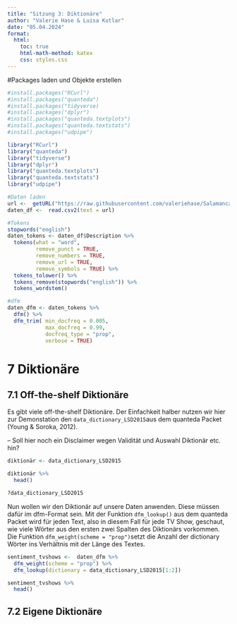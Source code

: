 ```yaml
---
title: "Sitzung 3: Diktionäre"
author: "Valerie Hase & Luisa Kutlar"
date: "05.04.2024"
format:
  html:
    toc: true
    html-math-method: katex
    css: styles.css
---
```

#Packages laden und Objekte erstellen
```r
#install.packages("RCurl")
#install.packages("quanteda")
#install.packages("tidyverse)
#install.packages("dplyr")
#install.packages("quanteda.textplots")
#install.packages("quanteda.textstats")
#install.packages("udpipe")

library("RCurl")
library("quanteda")
library("tidyverse")
library("dplyr")
library("quanteda.textplots")
library("quanteda.textstats")
library("udpipe")


```

```r
#Daten laden
url <-  getURL("https://raw.githubusercontent.com/valeriehase/Salamanca-CSS-SummerSchool/main/Processing%20text%20and%20text%20as%20data/data_tvseries.csv")
daten_df <-  read.csv2(text = url)

#Tokens
stopwords("english")
daten_tokens <- daten_df$Description %>% 
  tokens(what = "word",
         remove_punct = TRUE, 
         remove_numbers = TRUE, 
         remove_url = TRUE, 
         remove_symbols = TRUE) %>% 
  tokens_tolower() %>% 
  tokens_remove(stopwords("english")) %>% 
  tokens_wordstem()

#dfm
daten_dfm <- daten_tokens %>% 
  dfm() %>% 
  dfm_trim( min_docfreq = 0.005, 
            max_docfreq = 0.99, 
            docfreq_type = "prop", 
            verbose = TRUE) 
```
# 7 Diktionäre
## 7.1 Off-the-shelf Diktionäre
Es gibt viele off-the-shelf Diktionäre. Der Einfachkeit halber nutzen wir hier zur Demonstation den `data_dictionary_LSD2015`aus dem quanteda Packet (Young & Soroka, 2012). 

-- Soll hier noch ein Disclaimer wegen Validität und Auswahl Diktionär etc. hin?
```r
diktionär <- data_dictionary_LSD2015

diktionär %>% 
  head()

?data_dictionary_LSD2015
```

Nun wollen wir den Diktionär auf unsere Daten anwenden. Diese müssen dafür im dfm-Format sein. Mit der Funktion `dfm_lookup()` aus dem quanteda Packet wird für jeden Text, also in diesem Fall für jede TV Show, geschaut, wie viele Wörter aus den ersten zwei Spalten des Diktionärs vorkommen. Die Funktion `dfm_weight(scheme = "prop")`setzt die Anzahl der dictionary Wörter ins Verhältnis mit der Länge des Textes.  
```r
sentiment_tvshows <-  daten_dfm %>% 
  dfm_weight(scheme = "prop") %>% 
  dfm_lookup(dictionary = data_dictionary_LSD2015[1:2])

sentiment_tvshows %>% 
  head()
```

## 7.2 Eigene Diktionäre 


